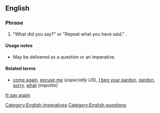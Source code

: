==English==

===Phrase===
{{infl|en|phrase|head=[[say]] [[again]]}}

# {{idiom|colloquial}} "What did you say?" or "Repeat what you have said." {{non-gloss definition|A polite formula used when one has not heard or understood what has been said}}.

====Usage notes====
* May be delivered as a question or an imperative.

====Related terms====
*[[come again]], [[excuse me]] (''especially US''), [[I beg your pardon]], [[pardon]], [[sorry]], [[what]] (''impolite'')

[[Category:English imperatives]]
[[Category:English questions]]
[[fr:say again]]